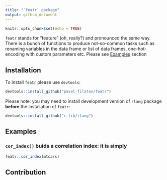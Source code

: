 ```yaml
---
title: "`featr` package"
output: github_document
---
```


```r
knitr::opts_chunk$set(echo = TRUE)
```

`featr` stands for "feature" (oh, really?) and pronounced the same way.
There is a bunch of functions to produce not-so-common tasks such as 
renaming variables in the data frame or list of data frames,
one-hot-encoding with custom parameters etc. 
Please see [Examples](#examples) section

## Installation

To install `featr` please use `devtools`:

```r
devtools::install_github("pavel-filatov/featr")
```

Please note: you may need to install development version of `rlang` package
**before** the installation of `featr`:
```r
devtools::install_github("r-lib/rlang")
```

## Examples 

### `cor_index()` buids a correlation index: it is simply 
```r
featr::cor_index(mtcars)
```


## Contribution

